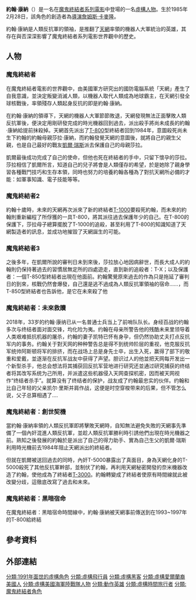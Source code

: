 {{refimprove|time=2019-09-16T10:31:10+00:00}}
{{noteTA
|G1=Movie
|G2=Show
}}
{{Infobox character
| colour    = tan
| name      = 約翰·康納<br>John Connor
| series    = ''[[魔鬼終結者|魔鬼終結者]]''
| image     = 
| caption   = 
| first     = ''[[魔鬼終結者2|魔鬼終結者2]]''
| gender    = 男性
| creator   = [[詹姆斯·卡麥隆|詹姆斯·卡麥隆]]
| portrayer = [[愛德華·弗朗|艾德華·福隆]] <br><small>(''[[魔鬼終結者2|魔鬼終結者2]]''；少年)</small><br>達爾頓·亞培 <br><small>(''魔鬼終結者2''；幼年)</small> <br>[[麥克·愛德華茲|麥克·愛德華茲]] <br><small>(''魔鬼終結者2''；成年)</small> <br>[[尼克·斯塔爾|尼克·斯塔爾]] <br><small>(''[[魔鬼終結者3|魔鬼終結者3]]''; 成年)</small> <br>[[克里斯汀·貝爾|克里斯汀·貝爾]] <ref name="NotWelsh">{{cite web|url=http://www.christianbale.net/articles/2000/imdb2000.htm|quote=I was born in Wales but I'm not Welsh – I'm English|title=Christian Bale: American Psycho|publisher=IMDB News|accessdate=2008-07-21|deadurl=yes|archiveurl=https://web.archive.org/web/20110723041855/http://www.christianbale.net/articles/2000/imdb2000.htm|archivedate=2011-07-23}}</ref><ref>{{Cite news|first=Gina|last=Serpe|title=Bale Goes Batty For Terminator 4|url=http://www6.comcast.net/entertainment/articles/eonline/2007/12/02/9864803c-63b6-42a6-b26f-4c2b3d101a6b/|work=|publisher=Comcast.net Entertainment|date=2 December 2007|accessdate=2007-12-02|deadurl=yes|archiveurl=https://archive.is/20130221141025/http://www6.comcast.net/entertainment/articles/eonline/2007/12/02/9864803c-63b6-42a6-b26f-4c2b3d101a6b/|archivedate=2013年2月21日}}</ref><br><small>(''[[魔鬼終結者：未來救贖|魔鬼終結者：未來救贖]]''；成年)</small><br>[[傑森·克拉克|傑森·克拉克]] <br><small>(''[[魔鬼終結者：創世契機|魔鬼終結者：創世契機]]''；中年)</small>
| spouse    = [[凱特·布魯斯特|凱特·布魯斯特]]<small>(魔鬼終結者3與未來救贖)</small>
| family    = [[凱爾·瑞斯|凱爾·瑞斯]] <small>(父親)</small> <br>[[莎拉·康納|莎拉·康納]] <small>(母親)</small>
| children  = 未出生 <small>(魔鬼終結者：未來救贖)</small>
}}
'''約翰·康納'''（{{lang-en|'''John Connor'''}}）是一名在[[魔鬼終結者系列電影|魔鬼終結者系列電影]]中登場的一名[[虛構人物|虛構人物]]。生於1985年2月28日，該角色的創造者為[[導演|導演]][[詹姆斯·卡麥隆|詹姆斯·卡麥隆]]。

約翰·康納是人類反抗軍的領袖，是推翻了[[天網_(魔鬼終結者)|天網]]率領的機器人大軍統治的英雄，其存在與否深深影響了魔鬼終結者系列電影世界觀中的歷史。

==人物==
===魔鬼終結者===
在魔鬼終結者電影的世界觀中，由美國軍方研究出的國防電腦系統「天網」產生了自我意識，並決定叛變消滅人類，以機器人取代人類成為地球霸主，在天網引發全球核戰後，率領殘存人類起身反抗的即是約翰·康納。

在約翰·康納的領導下，天網的機器人大軍節節敗退，天網發現無法正面擊敗人類反抗軍後，便決定用剛研發完成的時光機器回到過去，派出殺手將尚未成長的約翰·康納給提前抹殺掉。天網首先派出了[[魔鬼終結者_(電影角色)|T-800]]型終結者回到1984年，意圖殺死尚未生下約翰的約翰母親莎拉·康納，而約翰發覺天網的意圖後，就將自己的親生父親，也是自己最好的戰友[[凱爾·瑞斯|凱爾·瑞斯]]派去保護自己的母親莎拉。

凱爾最後成功完成了自己的使命，但他也死在終結者的手中，只留下懷孕的莎拉。莎拉相信了凱爾所言，知道自己的兒子將會是人類僅存的希望，於是她除了親身學習各種戰鬥技巧和生存本領，同時也努力的培養約翰各種為了對抗天網所必備的才能：如軍事知識、電子技能等等。

===魔鬼終結者2===
約翰十歲時，未來的天網再次派來了新的終結者[[T-1000|T-1000]]要殺死約翰，而未來的約翰則重新編程了所俘獲的一具T-800，將其派往過去保護年少的自己。在T-800的保護下，莎拉母子總算擺脫了T-1000的追殺，甚至利用了T-800的知識知道了天網製造者的訊息，並成功地摧毀了天網誕生的可能。

===魔鬼終結者3===
之後多年，在凱爾所說的審判日未到來後，莎拉放心地因病辭世，而長大成人的約翰則仍保持著過去的習慣居無定所的四處遊走，直到新的追殺者：T-X；以及保護者：一個T-850型終結者出現在他面前。約翰驚覺原來過去的作為只是拖延了審判日的到來，核戰仍然會爆發，自己還是逃不過成為人類反抗軍領袖的宿命……，而T-850型終結者也告訴他，是它在未來殺了他

===魔鬼終結者：未來救贖===
2018年，33岁的约翰·康纳已从一名普通士兵当上了前哨队队长。身经百战的约翰多次与终结者面对面交锋，均化险为夷。约翰在母亲所警告他的残酷未来里领导着人类艰难抵抗机器的屠杀，约翰的妻子凯特已怀有身孕，但仍然协助丈夫打点反抗军内的事务。约翰关于對天网的种种警告总是得不到统帅阶层的重视，他克服反抗军统帅阿斯顿将军的排挤，而在战场上总是身先士卒，出生入死，赢得了部下的敬重和爱戴，並逐渐在反抗军战友中获得了声望。胆识过人的他並把天网每开发出一个新型杀手，他总会想法将其捕获回反抗军营地进行研究还並通过研究捕获的终结者将其改写系统为己所用，并派遣这些机器侵入天网查探机密，因而被天网视作“终结者杀手”。就算没有了终结者的保护，战友成了约翰最忠实的伙伴。约翰和比自己年轻的父亲凯尔·里斯并肩作战，这便是时空穿梭带来的后果，但不管怎么说，父子总算相遇了....

===魔鬼終結者：創世契機===
當約翰·康納率領的人類反抗軍即將擊敗天網時，自知無法避免失敗的天網事先準備了一個內奸混進人類反抗軍，並趁人類反抗軍勝利時引誘他們出現在時光機器之前。熟知之後發展的約翰於是派出了自己的得力助手、實為自己生父的凱爾·瑞斯利用時光機前去1984年阻止天網派出的終結者。

但就在凱爾被送回過去的同時，內奸T-5000暴露出了真面目，身為天網化身的T-5000殺死了其他反抗軍幹部，並制伏了約翰，再利用天網秘密開發的奈米機器改造了約翰，使他成為了終結者[[T-3000|T-3000]]。約翰轉變成了終結者使原有時間線就此被改變分歧，這徹底改寫了過去和未來。

===魔鬼終結者：黑暗宿命===
在魔鬼終結者：黑暗宿命時間線中，約翰·康納被天網事前傳送到在1993~1997年的T-800給終結

==參考資料==
{{reflist}}

==外部連結==

{{魔鬼終結者}}

[[分類:1991年面世的虛構角色|分類:1991年面世的虛構角色]]
[[分類:虛構飛行員|分類:虛構飛行員]]
[[分類:虛構黑客|分類:虛構黑客]]
[[分類:虛構愛爾蘭裔美國人|分類:虛構愛爾蘭裔美國人]]
[[分類:虛構美國海軍陸戰隊人物|分類:虛構美國海軍陸戰隊人物]]
[[分類:動作英雄|分類:動作英雄]]
[[分類:虛構時間旅行者|分類:虛構時間旅行者]]
[[分類:魔鬼終結者角色|分類:魔鬼終結者角色]]